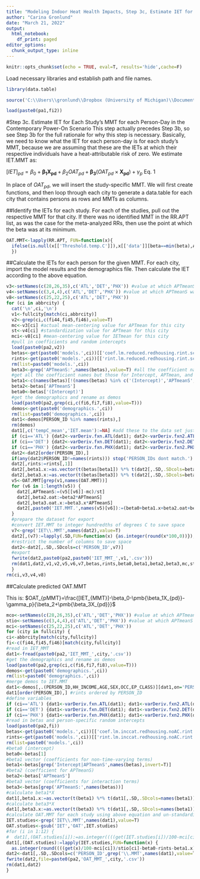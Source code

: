 ---
title: "Modeling Indoor Heat Health Impacts, Step 3c, Estimate IET for Each MMT"
author: "Carina Gronlund"
date: "March 21, 2022"
output:
  html_notebook:
    df_print: paged
editor_options:
  chunk_output_type: inline
---

```{r chunk-setup, include=FALSE}
knitr::opts_chunk$set(echo = TRUE, eval=T, results='hide',cache=F)
```

Load necessary libraries and establish path and file names.
```{r chunk-libs}
library(data.table)

source('C:\\Users\\gronlund\\Dropbox (University of Michigan)\\DocumentsC\\NSF Stone\\Health Impact Function\\Programs\\paths_filenames.R')

load(paste0(pa1,fi2))
```

#Step 3c. Estimate IET for Each Study's MMT for each Person-Day in the Contemporary Power-On Scenario
This step actually precedes Step 3b, so see Step 3b for the full rationale for why this step is necessary. Basically, we need to know what the IET for each person-day is for each study's MMT, because we are assuming that these are the IETs at which their respective individuals have a heat-attributable risk of zero. We estimate IET.MMT as:

$[IET]_{pd}=\beta_0+\pmb{\beta_1X_{pd}}+\beta_2OAT_{pd}+\pmb{\beta_3}(OAT_{pd}\times\pmb{X_{pd}})+\gamma_p$ Eq. 1

In place of $OAT_{pd}$, we will insert the study-specific MMT. We will first create functions, and then loop through each city to generate a data.table for each city that contains persons as rows and MMTs as columns.


##Identify the IETs for each study.
For each of the studies, pull out the respective MMT for that city. If there was no identified MMT in the RR.APT list, as was the case for the meta-analyzed RRs, then use the point at which the beta was at its minimum.

```{r}
OAT.MMT<-lapply(RR.APT, FUN=function(x){
  ifelse(is.null(x[['Threshold.temp.C']]),x[['data']][beta==min(beta),APT],x[['Threshold.temp.C']])
  })
```


##Calculate the IETs for each person for the given MMT.
For each city, import the model results and the demographics file. Then calculate the IET according to the above equation.


```{r}
v3<-setNames(c(28,26,35),c('ATL','DET','PHX')) #value at which APTmeanS was mean-centered for each city
v4<-setNames(c(3,4,4),c('ATL','DET','PHX')) #value at which APTmeanS was standardized for each city
v8<-setNames(c(25,22,25),c('ATL','DET','PHX'))
for (ci in abbrcity) {
  cat('\n',ci,'\n')
  v1<-fullcity[match(ci,abbrcity)]
  v2<-grep(ci,c(fi44,fi45,fi46),value=T)
  mc<-v3[ci] #actual mean-centering value for APTmean for this city
  st<-v4[ci] #standardization value for APTmean for this city
  mci<-v8[ci] #mean-centering value for IETmean for this city
  #pull in coefficients and random intercepts
  load(paste0(pa2,v2))
  betas<-get(paste0('models.',ci))[['coef.lm.reduced.redhousing.rint.scaled']] #coefficients
  rints<-get(paste0('models.',ci))[['rint.lm.reduced.redhousing.rint.scaled']] #random intercepts
  rm(list=paste0('models.',ci))
  beta3<-grep('APTmeanS:',names(betas),value=T) #all the coefficient names for the interaction terms
  #get all the coefficient names but those for Intercept, APTmean, and the interactions with APTmean
  beta1<-c(names(betas)[!(names(betas) %in% c('(Intercept)','APTmeanS',beta3))])
  beta2<-betas['APTmeanS']
  beta0<-betas['(Intercept)']
  #get the demographics and rename as demos
  load(paste0(pa2,grep(ci,c(fi6,fi7,fi8),value=T)))
  demos<-get(paste0('demographics.',ci))
  rm(list=paste0('demographics.',ci))
  dat1<-demos[PERSON_ID %in% names(rints),]
  rm(demos)
  dat1[,c('tempC_mean','IET.mean'):=NA] #add these to the data set just so varDeriv.fxn will work
  if (ci=='ATL') {dat2<-varDeriv.fxn.ATL(dat1); dat2<-varDeriv.fxn2.ATL(dat2)}
  if (ci=='DET') {dat2<-varDeriv.fxn.DET(dat1); dat2<-varDeriv.fxn2.DET(dat2)}
  if (ci=='PHX') {dat2<-varDeriv.fxn.PHX(dat1); dat2<-varDeriv.fxn2.PHX(dat2)}
  dat2<-dat2[order(PERSON_ID),]
  if(any(dat2$PERSON_ID!=names(rints))) stop('PERSON_IDs dont match.')
  dat2[,rints:=rints[,1]]
  dat2[,beta1.x:=as.vector(t(betas[beta1]) %*% t(dat2[,.SD,.SDcols=beta1]))] #beta1 %*% X, with X in same order as beta1
  dat2[,beta3.x:=as.vector(t(betas[beta3]) %*% t(dat2[,.SD,.SDcols=beta1]))] #beta3 %*% X, with X in same order as beta1
  v5<-OAT.MMT[grep(v1,names(OAT.MMT))]
  for (v6 in 1:length(v5)) {
    dat2[,APTmeanS:=(v5[[v6]]-mc)/st]
    dat2[,beta2.oat:=beta2*APTmeanS]
    dat2[,beta3.oat.x:=beta3.x*APTmeanS]
    dat2[,paste0('IET.MMT.',names(v5)[v6]):=(beta0+beta1.x+beta2.oat+beta3.oat.x+rints)*st+mci]
  }
  #prepare the dataset for export
  #convert IET.MMT to integer hundredths of degrees C to save space
  v7<-grep('IET\\.MMT',names(dat2),value=T)
  dat2[,(v7):=lapply(.SD,FUN=function(x) {as.integer(round(x*100,0))}),.SDcols=v7] 
  #restrict the number of columns to save space
  dat2<-dat2[,.SD,.SDcols=c('PERSON_ID',v7)]
  #export
  fwrite(dat2,paste0(pa2,paste0('IET_MMT_',v1,'.csv')))
  rm(dat1,dat2,v1,v2,v5,v6,v7,betas,rints,beta0,beta1,beta2,beta3,mc,st,mci)
  }
rm(ci,v3,v4,v8)
```

##Calculate predicted OAT.MMT

This is: $OAT_{pMMT}=\frac{[IET_{MMT}]-\beta_0-\pmb{\beta_1X_{pd}}-\gamma_p}{\beta_2+\pmb{\beta_3X_{pd}}}$
```{r}
mco<-setNames(c(28,26,35),c('ATL','DET','PHX')) #value at which APTmeanS was mean-centered for each city
stio<-setNames(c(3,4,4),c('ATL','DET','PHX')) #value at which APTmeanS and IETmeanS were standardized for each city
mci<-setNames(c(25,22,25),c('ATL','DET','PHX'))
for (city in fullcity) {
ci<-abbrcity[match(city,fullcity)]
fi<-c(fi44,fi45,fi46)[match(city,fullcity)]
#read in IET_MMT
dat1<-fread(paste0(pa2,'IET_MMT_',city,'.csv')) 
#get the demographics and rename as demos
load(paste0(pa2,grep(ci,c(fi6,fi7,fi8),value=T)))
demos<-get(paste0('demographics.',ci))
rm(list=paste0('demographics.',ci))
#merge demos to IET.MMT
dat1<-demos[,.(PERSON_ID,HH_INCOME,AGE,SEX,OCC,EP_CLASS)][dat1,on='PERSON_ID']
dat1[order(PERSON_ID),] #rints ordered by PERSON_ID
#define variables
if (ci=='ATL') {dat1<-varDeriv.fxn.ATL(dat1); dat1<-varDeriv.fxn2.ATL(dat1)}
if (ci=='DET') {dat1<-varDeriv.fxn.DET(dat1); dat1<-varDeriv.fxn2.DET(dat1)}
if (ci=='PHX') {dat1<-varDeriv.fxn.PHX(dat1); dat1<-varDeriv.fxn2.PHX(dat1)}
#read in betas and person-specific random intercepts
load(paste0(pa2,fi))
betas<-get(paste0('models.',ci))[['coef.lm.inccat.redhousing.noAC.rint.scaled']] #coefficients
rints<-get(paste0('models.',ci))[['rint.lm.inccat.redhousing.noAC.rint.scaled']] #random intercepts
rm(list=paste0('models.',ci))
#beta0 (intercept)
beta0<-betas[1]
#beta1 vector (coefficients for non-time-varying terms)
beta1<-betas[grep('Intercept|APTmeanS',names(betas),invert=T)]
#beta2 (coefficient for APTmeanS)
beta2<-betas['APTmeanS']
#beta3 vector (coefficients for interaction terms)
beta3<-betas[grep('APTmeanS:',names(betas))]
#calculate beta1*X
dat1[,beta1.x:=as.vector(t(beta1) %*% t(dat1[,.SD,.SDcols=names(beta1)]))]
#calculate beta3*X
dat1[,beta3.x:=as.vector(t(beta3) %*% t(dat1[,.SD,.SDcols=names(beta1)]))]
#calculate OAT.MMT for each study using above equation and un-standardizing and un-mean-centering the value and then saving as hundreds of OATS in an integer to save space
IET.studies<-grep('IET\\.MMT',names(dat1),value=T)
OAT.studies<-gsub('IET','OAT',IET.studies)
#for (i in 1:12) {
#  dat1[,(OAT.studies[i]):=as.integer((((get(IET.studies[i])/100-mci[ci])/stio[ci]-beta0-rints-beta1.x)/(beta2+beta3.x)*stio[ci]+mco[ci])*100)]} #results same as next line
dat1[,(OAT.studies):=lapply(IET.studies,FUN=function(x) {
  as.integer(round((((get(x)/100-mci[ci])/stio[ci]-beta0-rints-beta1.x)/(beta2+beta3.x)*stio[ci]+mco[ci])*100,0))})]
dat2<-dat1[,.SD,.SDcols=c('PERSON_ID',grep('\\.MMT',names(dat1),value=T))]
fwrite(dat2,file=paste0(pa2,'OAT_MMT_',city,'.csv'))
rm(dat1,dat2)
}
```

